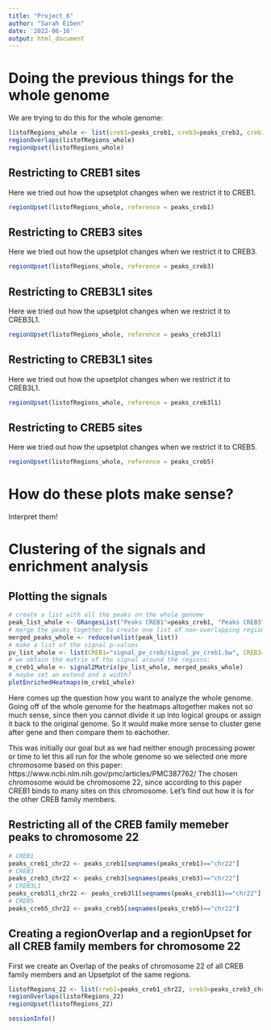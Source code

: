 ---
title: "Project_6"
author: "Sarah Eiben"
date: '2022-06-16'
output: html_document
---

# Doing the previous things for the whole genome

We are trying to do this for the whole genome:

```{r}
listofRegions_whole <- list(creb1=peaks_creb1, creb3=peaks_creb3, creb3l1=peaks_creb3l1, creb5=peaks_creb5)
regionOverlaps(listofRegions_whole)
regionUpset(listofRegions_whole)
```

## Restricting to CREB1 sites

Here we tried out how the upsetplot changes when we restrict it to CREB1.

```{r}
regionUpset(listofRegions_whole, reference = peaks_creb1)
```
## Restricting to CREB3 sites

Here we tried out how the upsetplot changes when we restrict it to CREB3.

```{r}
regionUpset(listofRegions_whole, reference = peaks_creb3)
```

## Restricting to CREB3L1 sites

Here we tried out how the upsetplot changes when we restrict it to CREB3L1.

```{r}
regionUpset(listofRegions_whole, reference = peaks_creb3l1)
```

## Restricting to CREB3L1 sites

Here we tried out how the upsetplot changes when we restrict it to CREB3L1.

```{r}
regionUpset(listofRegions_whole, reference = peaks_creb3l1)
```

## Restricting to CREB5 sites
Here we tried out how the upsetplot changes when we restrict it to CREB5.

```{r}
regionUpset(listofRegions_whole, reference = peaks_creb5)
```
# How do these plots make sense?

Interpret them!

# Clustering of the signals and enrichment analysis

## Plotting the signals

```{r}
# create a list with all the peaks on the whole genome
peak_list_whole <- GRangesList("Peaks CREB1"=peaks_creb1, "Peaks CREB3"=peaks_creb3, "Peaks CREB3L1"=peaks_creb3l1, "Peaks CREB5"=peaks_creb5, compress=TRUE)
# merge the peaks together to create one list of non-overlapping regions
merged_peaks_whole <- reduce(unlist(peak_list))
# make a list of the signal p-values
pv_list_whole <- list(CREB1="signal_pv_creb/signal_pv_creb1.bw", CREB3="signal_pv_creb/signal_pv_creb3.bw", CREB3L1="signal_pv_creb/signal_pv_creb3l1.bw", CREB5="signal_pv_creb/Signal_pv_creb5.bw")
# we obtain the matrix of the signal around the regions:
m_creb1_whole <- signal2Matrix(pv_list_whole, merged_peaks_whole)
# maybe set an extend and a width?
plotEnrichedHeatmaps(m_creb1_whole)
```

Here comes up the question how you want to analyze the whole genome. Going off of the whole genome for the heatmaps altogether makes not so much sense, since then you cannot divide it up into logical groups or assign it back to the original genome. So it would make more sense to cluster gene after gene and then compare them to eachother.

This was initially our goal but as we had neither enough processing power or time to let this all run for the whole genome so we selected one more chromosome based on this paper: https://www.ncbi.nlm.nih.gov/pmc/articles/PMC387762/
The chosen chromosome would be chromosome 22, since according to this paper CREB1 binds to many sites on this chromosome. Let's find out how it is for the other CREB family members.

## Restricting all of the CREB family memeber peaks to chromosome 22

```{r}
# CREB1
peaks_creb1_chr22 <- peaks_creb1[seqnames(peaks_creb1)=="chr22"]
# CREB3
peaks_creb3_chr22 <- peaks_creb3[seqnames(peaks_creb3)=="chr22"]
# CREB3L1
peaks_creb3l1_chr22 <- peaks_creb3l1[seqnames(peaks_creb3l1)=="chr22"]
# CREB5
peaks_creb5_chr22 <- peaks_creb5[seqnames(peaks_creb5)=="chr22"]
```

## Creating a regionOverlap and a regionUpset for all CREB family members for chromosome 22

First we create an Overlap of the peaks of chromosome 22 of all CREB family members and an Upsetplot of the same regions.

```{r}
listofRegions_22 <- list(creb1=peaks_creb1_chr22, creb3=peaks_creb3_chr22, creb3l1=peaks_creb3l1_chr22, creb5=peaks_creb5_chr22)
regionOverlaps(listofRegions_22)
regionUpset(listofRegions_22)
```

```{r}
sessionInfo()
```

